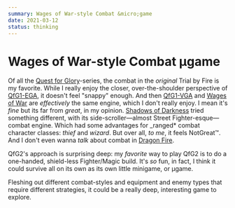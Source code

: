 ```yaml
---
summary: Wages of War-style Combat &micro;game
date: 2021-03-12
status: thinking
---
```


# Wages of War-style Combat &micro;game

Of all the [Quest for Glory](https://en.wikipedia.org/wiki/Quest_for_Glory)-series, the combat in the _original_ Trial by Fire is my favorite. While I really enjoy the closer, over-the-shoulder perspective of [QfG1-EGA](https://en.wikipedia.org/wiki/Quest_for_Glory:_So_You_Want_to_Be_a_Hero), it doesn't feel "snappy" enough. And then [QfG1-VGA](https://en.wikipedia.org/wiki/Quest_for_Glory:_So_You_Want_to_Be_a_Hero#Remake) and [Wages of War](https://en.wikipedia.org/wiki/Quest_for_Glory_III:_Wages_of_War) are _effectively_ the same engine, which I don't really enjoy. I mean it's _fine_ but its far from _great_, in my opinion. [Shadows of Darkness](https://en.wikipedia.org/wiki/Quest_for_Glory:_Shadows_of_Darkness) tried something different, with its side-scroller&mdash;almost Street Fighter-esque&mdash;combat engine. Which had some advantages for \_ranged\* combat character classes: _thief_ and _wizard_. But over all, _to me_, it feels NotGreat&trade;. And I don't even wanna _talk_ about combat in [Dragon Fire](https://en.wikipedia.org/wiki/Quest_for_Glory_V:_Dragon_Fire).

QfG2's approach is surprising deep: my _favorite_ way to play QfG2 is to do a one-handed, shield-less Fighter/Magic build. It's _so_ fun, in fact, I think it could survive all on its own as its own little minigame, or &micro;game.

Fleshing out different combat-styles and equipment and enemy types that require different strategies, it could be a really deep, interesting game to explore.
